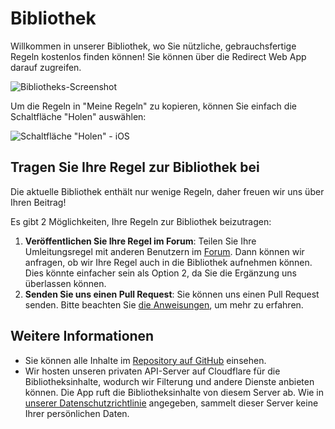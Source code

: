 # Bibliothek

Willkommen in unserer Bibliothek, wo Sie nützliche, gebrauchsfertige Regeln kostenlos finden können! Sie können über die Redirect Web App darauf zugreifen.

![Bibliotheks-Screenshot](/img/library-screenshot.webp)

Um die Regeln in "Meine Regeln" zu kopieren, können Sie einfach die Schaltfläche "Holen" auswählen:

![Schaltfläche "Holen" - iOS](/img/library-get-button-ios.gif)

## Tragen Sie Ihre Regel zur Bibliothek bei

Die aktuelle Bibliothek enthält nur wenige Regeln, daher freuen wir uns über Ihren Beitrag!

Es gibt 2 Möglichkeiten, Ihre Regeln zur Bibliothek beizutragen:

1. **Veröffentlichen Sie Ihre Regel im Forum**: Teilen Sie Ihre Umleitungsregel mit anderen Benutzern im [Forum](https://github.com/mshibanami/redirect-web/discussions/categories/redirect-rules). Dann können wir anfragen, ob wir Ihre Regel auch in die Bibliothek aufnehmen können. Dies könnte einfacher sein als Option 2, da Sie die Ergänzung uns überlassen können.
2. **Senden Sie uns einen Pull Request**: Sie können uns einen Pull Request senden. Bitte beachten Sie [die Anweisungen](https://github.com/mshibanami/redirect-web/tree/main/library), um mehr zu erfahren.

## Weitere Informationen

- Sie können alle Inhalte im [Repository auf GitHub](https://github.com/mshibanami/redirect-web/tree/main/library) einsehen.
- Wir hosten unseren privaten API-Server auf Cloudflare für die Bibliotheksinhalte, wodurch wir Filterung und andere Dienste anbieten können. Die App ruft die Bibliotheksinhalte von diesem Server ab. Wie in [unserer Datenschutzrichtlinie](/privacy-policy.mdx) angegeben, sammelt dieser Server keine Ihrer persönlichen Daten.
